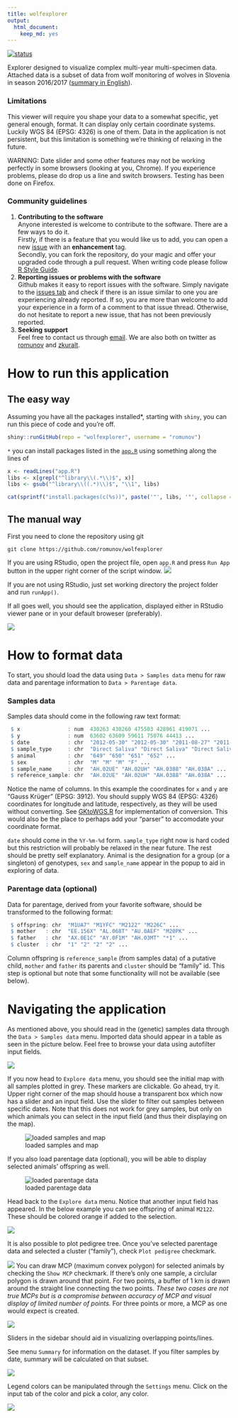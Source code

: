 ```yaml
---
title: wolfexplorer
output: 
  html_document: 
    keep_md: yes
---
```

[![status](http://joss.theoj.org/papers/1250a1c97f53a38efece1c973b499104/status.svg)](http://joss.theoj.org/papers/1250a1c97f53a38efece1c973b499104)

Explorer designed to visualize complex multi-year multi-specimen data. Attached data is a subset of data from wolf monitoring of wolves in Slovenia in season 2016/2017 ([summary in English](http://www.natura2000.si/uploads/tx_library/MonitoringVolk__summary.pdf)).

### Limitations
This viewer will require you shape your data to a somewhat specific, yet general enough, format. It can display only certain coordinate systems. Luckily WGS 84 (EPSG: 4326) is one of them. Data in the application is not persistent, but this limitation is something we're thinking of relaxing in the future.

WARNING: Date slider and some other features may not be working perfectly in some browsers (looking at you, Chrome). If you experience problems, please do drop us a line and switch browsers. Testing has been done on Firefox.

### Community guidelines
1) **Contributing to the software**  
Anyone interested is welcome to contribute to the software. There are a few ways to do it.  
Firstly, if there is a feature that you would like us to add, you can open a new [issue](https://github.com/romunov/wolfexplorer/issues) with an **enhancement** tag.  
Secondly, you can fork the repository, do your magic and offer your upgraded code through a pull request. When writing code please follow [R Style Guide](https://github.com/romunov/r_style_guide). 
2) **Reporting issues or problems with the software**  
Github makes it easy to report issues with the software. Simply navigate to the [issues tab](https://github.com/romunov/wolfexplorer/issues) and check if there is an issue similar to one you are experiencing already reported. If so, you are more than welcome to add your experience in a form of a comment to that issue thread. Otherwise, do not hesitate to report a new issue, that has not been previously reported.  
3) **Seeking support**  
Feel free to contact us through [email](mailto:wolfexplorer.help@gmail.com). We are also both on twitter as [romunov](https://twitter.com/romunov) and [zkuralt](https://twitter.com/zkuralt). 

# How to run this application
## The easy way

Assuming you have all the packages installed*, starting with `shiny`, you can run this piece of code and you're off.
```r
shiny::runGitHub(repo = "wolfexplorer", username = "romunov")
```

`*` you can install packages listed in the [`app.R`](https://github.com/romunov/wolfexplorer/blob/master/app.R#L1) using something along the lines of
```r
x <- readLines("app.R")
libs <- x[grepl("^library\\(.*\\)$", x)]
libs <- gsub("^library\\((.*)\\)$", "\\1", libs)

cat(sprintf("install.packages(c(%s))", paste('"', libs, '"', collapse = ", ", sep = "")))
```

## The manual way

First you need to clone the repository using git

```
git clone https://github.com/romunov/wolfexplorer
```

If you are using RStudio, open the project file, open `app.R` and press `Run App` button in the upper right corner of the script window.
![](./img/runapp.png)

If you are not using RStudio, just set working directory the project folder and run `runApp()`.

If all goes well, you should see the application, displayed either in RStudio viewer pane or in your default broweser (preferably).

![](./img/welcome.png)

# How to format data

To start, you should load the data using `Data > Samples data` menu for raw data and parentage information to `Data > Parentage data`.

### Samples data
Samples data should come in the following raw text format:

```r
 $ x               : num  430263 430260 475503 428961 419071 ...
 $ y               : num  63602 63609 59611 75076 44413 ...
 $ date            : chr  "2012-05-30" "2012-05-30" "2011-08-27" "2011-06-23" ...
 $ sample_type     : chr  "Direct Saliva" "Direct Saliva" "Direct Saliva" "Direct Saliva" ...
 $ animal          : chr  "649" "650" "651" "652" ...
 $ sex             : chr  "M" "M" "M" "F" ...
 $ sample_name     : chr  "AH.02UE" "AH.02UH" "AH.0388" "AH.038A" ...
 $ reference_sample: chr  "AH.02UE" "AH.02UH" "AH.0388" "AH.038A" ...
```

Notice the name of columns. In this example the coordinates for `x` and `y` are "Gauss Krüger" (EPSG: 3912). You should supply WGS 84 (EPSG: 4326) coordinates for longitude and latitude, respectively, as they will be used without converting. See [GKtoWGS.R](https://github.com/romunov/wolfexplorer/blob/master/GKtoWGS.R) for implementation of conversion. This would also be the place to perhaps add your "parser" to accomodate your coordinate format.

`date` should come in the `%Y-%m-%d` form. `sample_type` right now is hard coded but this restriction will probably be relaxed in the near future. The rest should be pretty self explanatory. Animal is the designation for a group (or a singleton) of genotypes, `sex` and `sample_name` appear in the popup to aid in exploring of data.

### Parentage data (optional)
Data for parentage, derived from your favorite software, should be transformed to the following format:

```r
 $ offspring: chr  "M1UA7" "M1YFC" "M2122" "M226C" ...
 $ mother   : chr  "EE.156X" "AL.068T" "AU.0AEF" "M20PK" ...
 $ father   : chr  "AX.0E1C" "AY.0F1M" "AH.03MT" "*1" ...
 $ cluster  : chr  "1" "2" "2" "2" ...
```
Column offspring is `reference_sample` (from samples data) of a putative child, `mother` and `father` its parents and `cluster` should be "family" id. This step is optional but note that some functionality will not be available (see below).

# Navigating the application
As mentioned above, you should read in the (genetic) samples data through the `Data > Samples data` menu. Imported data should appear in a table as seen in the picture below. Feel free to browse your data using autofilter input fields.

![](./img/load_samples_data.png)

If you now head to `Explore data` menu, you should see the initial map with all samples plotted in grey. These markers are clickable. Go ahead, try it.
Upper right corner of the map should house a transparent box which now has a slider and an input field. Use the slider to filter out samples between specific dates. Note that this does not work for grey samples, but only on which animals you can select in the input field (and thus their displaying on the map).

![loaded samples and map](./img/samples_loaded_map.png)

If you also load parentage data (optional), you will be able to display selected animals' offspring as well.

![loaded parentage data](./img/loaded_parentage_data.png)

Head back to the `Explore data` menu. Notice that another input field has appeared. In the below example you can see offspring of animal `M2122`. These should be colored orange if added to the selection.

![](./img/selected_all.png)

It is also possible to plot pedigree tree. Once you've selected parentage data and selected a cluster ("family"), check `Plot pedigree` checkmark.

![](./img/parentage.png)
You can draw MCP (maximum convex polygon) for selected animals by checking the `Show MCP` checkmark. If there's only one sample, a circlular polygon is drawn around that point. For two points, a buffer of 1 km is drawn around the straight line connecting the two points. *These two cases are not true MCPs but is a compromise between accuracy of MCP and visual display of limited number of points.* For three points or more, a MCP as one would expect is created.

![](./img/mcp.png)

Sliders in the sidebar should aid in visualizing overlapping points/lines.

See menu `Summary` for information on the dataset. If you filter samples by date, summary will be calculated on that subset.

![](./img/summary.png)

Legend colors can be manipulated through the `Settings` menu. Click on the input tab of the color and pick a color, any color.

![](./img/color_setting.png)

